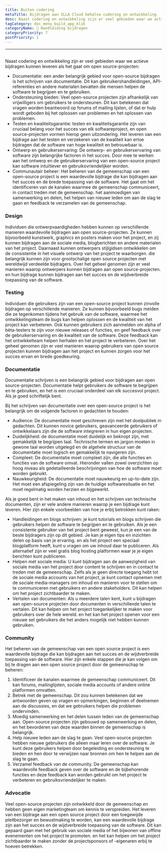 ```yaml
---
title: Buiten codering
metaTitle: Bijdragen aan ILLA Cloud behalve codering en ontwikkeling
desc: Naast codering en ontwikkeling zijn er veel gebieden waar we actieve bijdragen aan ILLA Cloud kunnen leveren
tagCategory: doc_menu_build_app_klik
categoryName: 📎 Handleiding bijdragen
categoryPriority: 7
postPriority: 1
---
```


* * *

## <h2 hidden>Na codering</h2>

Naast codering en ontwikkeling zijn er veel gebieden waar we actieve bijdragen kunnen leveren als het gaat om open source-projecten:

-   Documentatie: een ander belangrijk gebied voor open-source bijdragen is het schrijven van documentatie. Dit kan gebruikershandleidingen, API-referenties en andere materialen bevatten die mensen helpen de software te begrijpen en te gebruiken.
-   Ondersteuning bieden: Veel open-source projecten zijn afhankelijk van vrijwilligers om gebruikers te ondersteunen. Dit kan betekenen dat vragen worden beantwoord op forums of mailing lijsten, of dat er hulp wordt geboden bij het oplossen van problemen en het oplossen van problemen.
-   Testen en kwaliteitsgarantie: testen en kwaliteitsgarantie zijn van cruciaal belang voor het succes van elk softwareproject, en open source-projecten vormen hierop geen uitzondering. Het leveren van een bijdrage aan het testen en verzekeren van de kwaliteit kan ertoe bijdragen dat de software van hoge kwaliteit en betrouwbaar is.
-   Ontwerp en gebruikerservaring: De ontwerp- en gebruikerservaring van software zijn belangrijke factoren in het succes. Door mee te werken aan het ontwerp en de gebruikerservaring van een open-source project kan software intuïtiever en gebruiksvriendelijker worden.
-   Communautair beheer: Het beheren van de gemeenschap van een open-source project is een waardevolle bijdrage die kan bijdragen aan het succes en de brede toepassing van de software. Het gaat om het identificeren van de kanalen waarmee de gemeenschap communiceert, in contact treden met de gemeenschap. het aanmoedigen van samenwerking en delen, het helpen van nieuwe leden om aan de slag te gaan en feedback te verzamelen van de gemeenschap.

### [](https://www.illacloud.com/zh-CN/blog/opensource-for-non-developers#design)Design

Individuen die ontwerpvaardigheden hebben kunnen op verschillende manieren waardevolle bijdragen aan open source-projecten. Ze kunnen bijvoorbeeld kunstwerk, graphics en posters maken voor het project, en zij kunnen bijdragen aan de sociale media, blogberichten en andere materialen van het project. Daarnaast kunnen ontwerpers stijlgidsen ontwikkelen om de consistentie in het visuele ontwerp van het project te waarborgen. die belangrijk kunnen zijn voor grootschalige open source projecten met wereldwijd verdeelde bijdragers. Over het geheel genomen zijn er veel manieren waarop ontwerpers kunnen bijdragen aan open source-projecten. en hun bijdrage kunnen bijdragen aan het succes en de wijdverbreide toepassing van de software.

### [](https://www.illacloud.com/zh-CN/blog/opensource-for-non-developers#testing)Testing

Individuen die gebruikers zijn van een open-source project kunnen zinvolle bijdragen op verschillende manieren. Ze kunnen bijvoorbeeld bugs melden die ze tegenkomen tijdens het gebruik van de software, waarmee het ontwikkelingsteam de bugs kan helpen oplossen en de kwaliteit van het project kan verbeteren. Ook kunnen gebruikers zich aanmelden om alpha of bèta-testers te zijn voor nieuwe releases of functies, en geef feedback over de gebruikerservaring en de kwaliteit van de software. Deze feedback kan het ontwikkelteam helpen herhalen en het project te verbeteren. Over het geheel genomen zijn er veel manieren waarop gebruikers van open source projecten kunnen bijdragen aan het project en kunnen zorgen voor het succes ervan en brede goedkeuring.

### [](https://www.illacloud.com/zh-CN/blog/opensource-for-non-developers#documentation)Documentatie

Documentatie schrijven is een belangrijk gebied voor bijdragen aan open source-projecten. Documentatie helpt gebruikers de software te begrijpen en te gebruiken, en het is een cruciaal onderdeel van elk succesvol project. Als je goed schriftelijk bent.

Bij het schrijven van documentatie over een open-source project is het belangrijk om de volgende factoren in gedachten te houden:

-   Audience: De documentatie moet geschreven zijn met het doelpubliek in gedachten. Dit kunnen novice gebruikers, geavanceerde gebruikers of ontwikkelaars zijn die de software integreren in hun eigen projecten.
-   Duidelijkheid: de documentatie moet duidelijk en beknopt zijn, met gemakkelijk te begrijpen taal. Technische termen en jargon moeten in gewone taal worden uitgelegd en de algehele structuur van de documentatie moet logisch en gemakkelijk te navigeren zijn.
-   Compleet: De documentatie moet compleet zijn, die alle functies en functies van de software omvat. Hieronder vallen zowel overzichten op hoog niveau als gedetailleerde beschrijvingen van hoe de software moet worden gebruikt.
-   Nauwkeurigheid: De documentatie moet nauwkeurig en up-to-date zijn. Het moet een afspiegeling zijn van de huidige softwaresituatie en het moet regelmatig worden herzien en bijgewerkt.

Als je goed bent in het maken van inhoud en het schrijven van technische documenten, zijn er vele andere manieren waarop je een bijdrage kunt leveren. Hier zijn enkele voorbeelden van hoe je erbij betrokken kunt raken:

-   Handleidingen en blogs schrijven: je kunt tutorials en blogs schrijven die gebruikers helpen de software te begrijpen en te gebruiken. Als je een consistente gebruiker van het project bent geweest, kun je een van de beste bijdragers zijn op dit gebied. Je kan je eigen tips en inzichten delen op basis van je ervaring. en als het project een speciaal blogplatform heeft, kunt u vragen om uw inhoud daar te publiceren. Als alternatief zijn er veel gratis blog hosting platformen waar je je eigen berichten kunt publiceren.
-   Helpen met sociale media: U kunt bijdragen aan de aanwezigheid van sociale media van het project door content te schrijven en in contact te treden met de gemeenschap. Zelfs als je geen directe toegang hebt tot de sociale media accounts van het project, je kunt contact opnemen met de sociale media-managers om inhoud en manieren voor te stellen om te communiceren met gebruikers en andere stakeholders. Dit kan helpen om het project zichtbaarder te maken.
-   Vertalen van documenten: Als u meerdere talen kent, kunt u bijdragen aan open-source projecten door documenten in verschillende talen te vertalen. Dit kan helpen om het project toegankelijker te maken voor gebruikers over de hele wereld. en het kan het project openen voor een nieuwe set gebruikers die het anders mogelijk niet hebben kunnen gebruiken.

### [](https://www.illacloud.com/zh-CN/blog/opensource-for-non-developers#community)Community

Het beheren van de gemeenschap van een open source project is een waardevolle bijdrage die kan bijdragen aan het succes en de wijdverbreide toepassing van de software. Hier zijn enkele stappen die je kan volgen om bij te dragen aan een open source project door de gemeenschap te beheren:

1.  Identificeer de kanalen waarmee de gemeenschap communiceert. Dit kan forums, mailinglijsten, sociale media accounts of andere online platformen omvatten.
2.  Betrek met de gemeenschap. Dit zou kunnen betekenen dat we antwoorden geven op vragen en opmerkingen, beginnen of deelnemen aan de discussies, en dat we gebruikers helpen die problemen ondervinden.
3.  Moedig samenwerking en het delen tussen leden van de gemeenschap aan. Open-source projecten zijn gebouwd op samenwerking en delen, en het bevorderen van deze waarden binnen de gemeenschap is belangrijk.
4.  Help nieuwe leden aan de slag te gaan. Veel open-source projecten hebben nieuwe gebruikers die alleen maar leren over de software. Je kunt deze gebruikers helpen door begeleiding en ondersteuning te bieden en hen door te verwijzen naar bronnen om hen te helpen aan de slag te gaan.
5.  Verzamel feedback van de community. De gemeenschap kan waardevolle feedback geven over de software en de bijbehorende functies en deze feedback kan worden gebruikt om het project te verbeteren en gebruiksvriendelijker te maken.

### [](https://www.illacloud.com/zh-CN/blog/opensource-for-non-developers#advocating)Advocatie

Veel open-source projecten zijn ontwikkeld door de gemeenschap en hebben geen eigen marketingteam om kennis te verspreiden. Het leveren van een bijdrage aan een open source project door een toegewijde pleitbezorger en bewustmaking te worden, kan een waardevolle bijdrage zijn aan het succes en de wijdverbreide toepassing van de software. Dit kan gepaard gaan met het gebruik van sociale media of het bijwonen van offline evenementen om het project te promoten. en het kan helpen om het project zichtbaarder te maken zonder de projectsponsors of -eigenaren erbij te hoeven betrekken.
